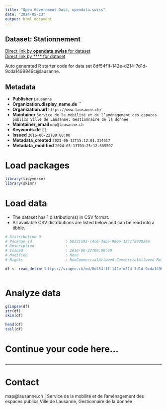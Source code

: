 ```yaml
---
title: "Open Government Data, opendata.swiss"
date: "2024-05-13"
output: html_document
---
```


## Dataset: Stationnement



[Direct link by **opendata.swiss** for dataset](https://opendata.swiss/de/dataset/stationnement)<br>
[Direct link by **** for dataset](https://viageo.ch/md/8df54f1f-142e-d214-7d1d-9cda1499849c)

Auto generated R starter code for data set 8df54f1f-142e-d214-7d1d-9cda1499849c@lausanne.

## Metadata

- **Publisher** `Lausanne`
- **Organization.display_name.de** ``
- **Organization.url** `https://www.lausanne.ch/`
- **Maintainer** `Service de la mobilité et de l’aménagement des espaces publics Ville de Lausanne, Gestionnaire de la donnée`
- **Maintainer_email** `map@lausanne.ch`
- **Keywords.de** `[]`
- **Issued** `2016-06-22T00:00:00`
- **Metadata_created** `2023-06-12T15:12:01.314617`
- **Metadata_modified** `2024-05-13T03:25:12.685597`


# Load packages

```r

library(tidyverse)
library(skimr)

```

# Load data

-   The dataset has 1 distribution(s) in CSV format.
-   All available CSV distributions are listed below and can be read into a tibble.

```r

# Distribution 0
# Package_id               : b0221a95-c4c6-4abe-980e-12c1f803028e
# Description              : 
# Issued                   : 2016-06-22T00:00:00
# Modified                 : None
# Rights                   : NonCommercialAllowed-CommercialAllowed-ReferenceRequired

df <- read_delim('https://viageo.ch/md/8df54f1f-142e-d214-7d1d-9cda1499849c#downloadAction')



```

# Analyze data

```r

glimpse(df)
str(df)
skim(df)

head(df)
tail(df)

```

# Continue your code here...

```r

```

------------------------------------------------------------------------

# Contact

map@lausanne.ch | Service de la mobilité et de l’aménagement des espaces publics Ville de Lausanne, Gestionnaire de la donnée
